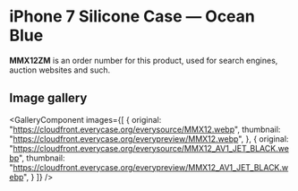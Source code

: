 
# iPhone 7 Silicone Case — Ocean Blue

<Callout type='info' emoji='👉🏻'>**MMX12ZM** is an order number for this product, used for search engines, auction websites and such.</Callout>

## Image gallery

<GalleryComponent
    images={[
      {
        original: "https://cloudfront.everycase.org/everysource/MMX12.webp",
        thumbnail: "https://cloudfront.everycase.org/everypreview/MMX12.webp",
      },
      {
        original: "https://cloudfront.everycase.org/everysource/MMX12_AV1_JET_BLACK.webp",
        thumbnail: "https://cloudfront.everycase.org/everypreview/MMX12_AV1_JET_BLACK.webp",
      }
    ]}
  />
